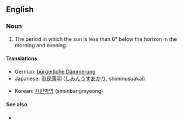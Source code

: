 ==English==

===Noun===
{{en-noun|-|sg=[[civil]] [[twilight]]}}

# The period in which the sun is less than 6° below the horizon in the morning and evening.

====Translations====
{{trans-top|period in which the sun is less than 6° below the horizon}}
* German: [[bürgerliche Dämmerung]] {{f}}
* Japanese: [[市民薄明]] ([[しみんうすあかり]], shiminusuakai)
{{trans-mid}}
* Korean: [[시민박명]] (siminbangmyeong)
{{trans-bottom}}

====See also====
* {{pedialite|Twilight}}